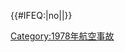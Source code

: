 {{航空事故
| year = 1978
| col1 = 
* 1月1日：'''[[印度航空855號班機空難|印度航空855號班機]]†'''
* 2月11日：[[西太平洋航空314號班機空難|西太平洋航空314號班機]]
* 2月17日：[[1978年英軍瞪羚直升機被擊落事件|英軍瞪羚直升機被擊落]]
* 3月1日：[[美國大陸航空603號班機空難|美國大陸航空603號班機]]
* 3月9日：[[中華航空831號班機劫機事件|中華航空831號班機]]
* 3月13日：[[聯合航空696號班機劫機事件|聯合航空696號班機]]
* 3月16日：'''[[1978年巴爾幹保加利亞航空圖-134空難|巴爾幹保加利亞航空圖-134型]]'''
| col2 = 
* 4月20日：[[大韓航空902號班機空難|大韓航空902號班機]]
* 5月8日：[[美國國家航空193號班機空難|美國國家航空193號班機]]
* 6月2日：[[日本航空115号班机事故|日本航空115号班机]]
* 6月21日：[[1978年伊朗支奴幹直升機被擊落事件|伊朗支奴幹直升機被擊落]]
* 6月26日：[[加拿大航空189號班機空難|加拿大航空189號班機]]
* 6月26日：[[挪威直升機服務165號班機空難|挪威直升機服務165號班機]]
* 8月30日：[[LOT波蘭航空165號班機劫機事件|LOT波蘭航空165號班機]]
* 9月3日：[[羅德西亞航空825號班機空難|羅德西亞航空825號班機]]
| col3 = 
* 9月25日：'''[[太平洋西南航空182號班機空難|太平洋西南航空182號班機]]'''
* 9月30日：[[芬蘭航空405號班機劫機事件|芬蘭航空405號班機]]
* 11月14日：[[蘇聯民航212號班機事故|蘇聯民航212號班機]]
* 11月15日：'''[[冰島航空001號班機空難|冰島航空001號班機]]'''
* 12月21日：[[環球航空541號班機劫機事件|環球航空541號班機]]
* 12月23日：'''[[意大利航空4128號班機空難|意大利航空4128號班機]]'''
* 12月28日：[[聯合航空173號班機空難|聯合航空173號班機]]
}}<includeonly>{{#IFEQ:{{{cat}}}|no||[[Category:1978年航空事故]]}}</includeonly><noinclude>{{Documentation}}</noinclude>